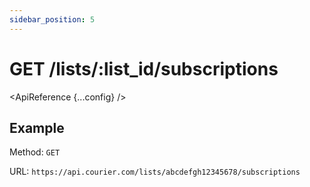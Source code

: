 ```yaml
---
sidebar_position: 5
---
```



# GET /lists/:list_id/subscriptions

<ApiReference {...config} />

## Example

Method: `GET`

URL: `https://api.courier.com/lists/abcdefgh12345678/subscriptions`

